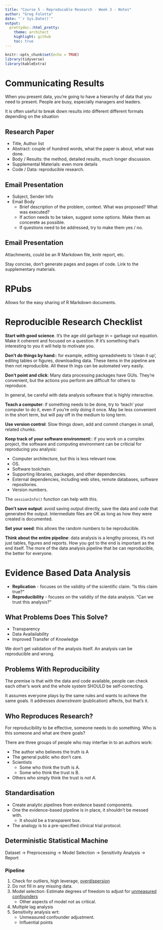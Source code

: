 ```yaml
---
title: "Course 5 - Reproducable Research - Week 3 - Notes"
author: "Greg Foletta"
date: "`r Sys.Date()`"
output:
  prettydoc::html_pretty:
    theme: architect
    highlight: github
    toc: true
---
```


```r
knitr::opts_chunk$set(echo = TRUE)
library(tidyverse)
library(kableExtra)
```


# Communicating Results

When you present data, you're going to have a hierarchy of data that you need to present. People are busy, especially managers and leaders.

It is often useful to break down results into different different formats depending on the situation

## Research Paper

- Title, Author list
- Abstract: couple of hundred words, what the paper is about, what was done.
- Body / Results: the method, detailed results, much longer discussion.
- Supplemental Materials: even more details
- Code / Data: reproducible research.

## Email Presentation

- Subject, Sender Info
- Email Body
    - Brief description of the problem, context. What was proposed? What was executed?
    - If action needs to be taken, suggest some options. Make them as concerete as possible.
    - If questions need to be addressed, try to make them yes / no.
    
## Email Presentation

Attachments, could be an R Markdown file, knitr report, etc.

Stay concise, don't generate pages and pages of code. Link to the supplementary materials.

# RPubs

Allows for the easy sharing of R Markdown documents.

# Reproducible Research Checklist

**Start with good science**. It's the age old garbage in = garbage out equation. Make it coherent and focused on a question. If it's something that's interesting to you it will help to motivate you.

**Don't do things by hand:**: for example, editing spreadsheets to 'clean it up', editing tables or figures, downloading data. These items in the pipeline are then not reproducible. All these th
ings can be automated very easily.

**Don't point and click**: Many data processing packages have GUIs. They're convenient, but the actions you perform are difficult for others to reproduce.

In general, be careful with data analysis software that is highly interactive.

**Teach a computer**: if something needs to be done, try to 'teach' your computer to do it, even if you're only doing it once. May be less convenient in the short term, but will pay off in the medium to long term.

**Use version control**: Slow things down, add and commit changes in small, related chunks.

**Keep track of your software environment:**: if you work on a complex project, the software and computing environment can be criticial for reproducing you analysis:

- Computer architecture, but this is less relevant now.
- OS.
- Software toolchain.
- Supporting libraries, packages, and other dependencies.
- External dependencies, including web sites, remote databases, software repositories.
- Version numbers.

The `sessionInfo()` function can help with this.

**Don't save output**: avoid saving output directly, save the data and code that generated the output. Intermediate files are OK as long as how they were created is documented.

**Set your seed**: this allows the random numbers to be reproducible.

**Think about the entire pipeline**: data analysis is a lengthy process, it's not just tables, figures and reports. How you got to the end is important as the end itself. The more of the data analysis pipeline that be can reproducible, the better for everyone.

# Evidence Based Data Analysis

- **Replication** - focuses on the validity of the scientific claim. "Is this claim true?"
- **Reproducibility** - focuses on the validity of the data analysis. "Can we trust this analysis?"

## What Problems Does This Solve?

- Transparency
- Data Availailability
- Improved Transfer of Knowledge

We don't get validation of the analysis itself. An analysis can be reproducible and wrong.

## Problems With Reproducibility

The premise is that with the data and code available, people can check each other's work and the whole system SHOULD be self-correcting.

It assumes everyone plays by the same rules and wants to achieve the same goals. It addresses *downstream* (publication) affects, but that's it.

## Who Reproduces Research?

For reproducibility to be effective, someone needs to do something. Who is this someone and what are there goals?

There are three groups of people who may interfae in to an authors work:

- The author who believes the truth is A
- The general public who don't care.
- Scientists
    - Some who think the truth is A.
    - Some who think the trust is B.
- Others who simply think the trust is *not A*.

## Standardisation

- Create analytic pipelines from evidence based components.
- One the evidence-based pipeline is in place, it shouldn't be messed with.
    - It should be a transparent box.
- The analogy is to a pre-specified clinical trial protocol.

## Deterministic Statistical Machine

Dataset -> Preprocessing -> Model Selection -> Sensitivity Analysis -> Report

### Pipeline

1. Check for outliers, high leverage, [overdispersion](https://en.wikipedia.org/wiki/Overdispersion)
1. Do not fill in any missing data.
1. Model selection: Estimate degrees of freedom to adjust for [unmeasured confounders](https://en.wikipedia.org/wiki/Confounding)
    - Other aspects of model not as critical.
1. Multiple lag analysis
5. Sensitivity analysis wrt:
    - Unmeasured confounder adjustment.
    - Influential points
    

